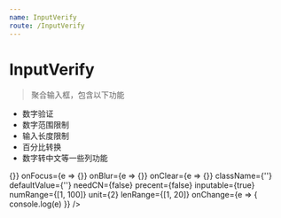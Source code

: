 ```yaml
---
name: InputVerify
route: /InputVerify
---
```



# InputVerify

> 聚合输入框，包含以下功能

- 数字验证
- 数字范围限制
- 输入长度限制
- 百分比转换
- 数字转中文等一些列功能

<PropsTable of={InputVerify} />

<Playground>
  <InputVerify
    onChange={e => {}}
    onFocus={e => {}}
    onBlur={e => {}}
    onClear={e => {}}
    className={''}
    defaultValue={''}
    needCN={false}
    precent={false}
    inputable={true}
    numRange={[1, 100]}
    unit={2}
    lenRange={[1, 20]}
    onChange={e => {
      console.log(e)
    }} />
</Playground>
